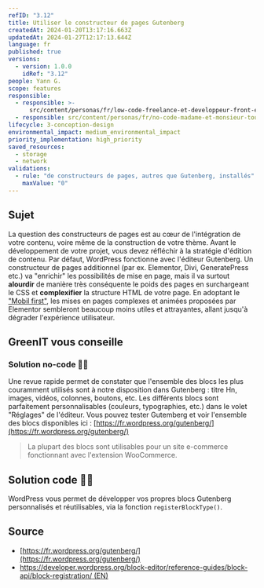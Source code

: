 ```yaml
---
refID: "3.12"
title: Utiliser le constructeur de pages Gutenberg
createdAt: 2024-01-20T13:17:16.663Z
updatedAt: 2024-01-27T12:17:13.644Z
language: fr
published: true
versions:
  - version: 1.0.0
    idRef: "3.12"
people: Yann G.
scope: features
responsible:
  - responsible: >-
      src/content/personas/fr/low-code-freelance-et-developpeur-front-end-d-agences.mdx
  - responsible: src/content/personas/fr/no-code-madame-et-monsieur-tout-le-monde.mdx
lifecycle: 3-conception-design
environmental_impact: medium_environmental_impact
priority_implementation: high_priority
saved_resources:
  - storage
  - network
validations:
  - rule: "de constructeurs de pages, autres que Gutenberg, installés"
    maxValue: "0"
---
```


## Sujet

La question des constructeurs de pages est au cœur de l'intégration de votre contenu, voire même de la construction de votre thème. Avant le développement de votre projet, vous devez réfléchir à la stratégie d'édition de contenu. Par défaut, WordPress fonctionne avec l'éditeur Gutenberg.
Un constructeur de pages additionnel (par ex. Elementor, Divi, GeneratePress etc.) va "enrichir" les possibilités de mise en page, mais il va surtout **alourdir** de manière très conséquente le poids des pages en surchargeant le CSS et **complexifier** la structure HTML de votre page. En adoptant le ["Mobil first"](./WP_3.07-concevoir-vos-sites-en-mobile-first.md), les mises en pages complexes et animées proposées par Elementor sembleront beaucoup moins utiles et attrayantes, allant jusqu'à dégrader l'expérience utilisateur.

## GreenIT vous conseille

### Solution no-code 🌱🌱

Une revue rapide permet de constater que l'ensemble des blocs les plus couramment utilisés sont à notre disposition dans Gutenberg : titre Hn, images, vidéos, colonnes, boutons, etc. Les différents blocs sont parfaitement personnalisables (couleurs, typographies, etc.) dans le volet "Réglages" de l'éditeur.
Vous pouvez tester Gutemberg et voir l'ensemble des blocs disponibles ici : [https://fr.wordpress.org/gutenberg/](https://fr.wordpress.org/gutenberg/)

> La plupart des blocs sont utilisables pour un site e-commerce fonctionnant avec l'extension WooCommerce.

## Solution code 🌱🌱

WordPress vous permet de développer vos propres blocs Gutenberg personnalisés et réutilisables, via la fonction `registerBlockType()`.

## Source

- [https://fr.wordpress.org/gutenberg/](https://fr.wordpress.org/gutenberg/)
- [https://developer.wordpress.org/block-editor/reference-guides/block-api/block-registration/ (EN)](https://developer.wordpress.org/block-editor/reference-guides/block-api/block-registration/)
